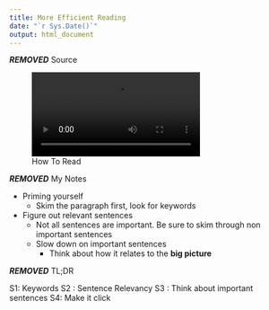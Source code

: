 ```yaml
---
title: More Efficient Reading
date: "`r Sys.Date()`"
output: html_document
---
```



***REMOVED*** Source

![How To Read](./assets/4 Tips to read without losing focus [4YF3_fw1Jko].webm)


***REMOVED*** My Notes

* Priming yourself
  * Skim the paragraph first, look for keywords
* Figure out relevant sentences
  * Not all sentences are important. Be sure to skim through non important sentences
  * Slow down on important sentences
    * Think about how it relates to the **big picture**


***REMOVED*** TL;DR

S1: Keywords
S2 : Sentence Relevancy
S3 : Think about important sentences
S4: Make it click

